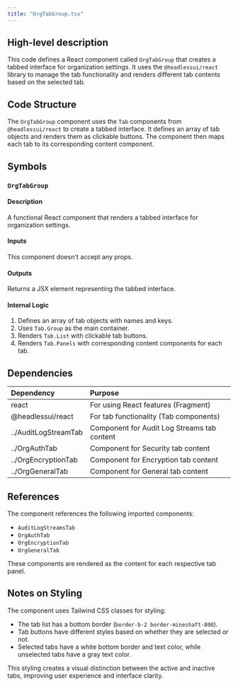 ```yaml
---
title: "OrgTabGroup.tsx"
---
```


## High-level description
This code defines a React component called `OrgTabGroup` that creates a tabbed interface for organization settings. It uses the `@headlessui/react` library to manage the tab functionality and renders different tab contents based on the selected tab.

## Code Structure
The `OrgTabGroup` component uses the `Tab` components from `@headlessui/react` to create a tabbed interface. It defines an array of tab objects and renders them as clickable buttons. The component then maps each tab to its corresponding content component.

## Symbols

### `OrgTabGroup`
#### Description
A functional React component that renders a tabbed interface for organization settings.

#### Inputs
This component doesn't accept any props.

#### Outputs
Returns a JSX element representing the tabbed interface.

#### Internal Logic
1. Defines an array of tab objects with names and keys.
2. Uses `Tab.Group` as the main container.
3. Renders `Tab.List` with clickable tab buttons.
4. Renders `Tab.Panels` with corresponding content components for each tab.

## Dependencies
| Dependency | Purpose |
|:-----------|:--------|
| react | For using React features (Fragment) |
| @headlessui/react | For tab functionality (Tab components) |
| ../AuditLogStreamTab | Component for Audit Log Streams tab content |
| ../OrgAuthTab | Component for Security tab content |
| ../OrgEncryptionTab | Component for Encryption tab content |
| ../OrgGeneralTab | Component for General tab content |

## References
The component references the following imported components:
- `AuditLogStreamsTab`
- `OrgAuthTab`
- `OrgEncryptionTab`
- `OrgGeneralTab`

These components are rendered as the content for each respective tab panel.

## Notes on Styling
The component uses Tailwind CSS classes for styling:
- The tab list has a bottom border (`border-b-2 border-mineshaft-800`).
- Tab buttons have different styles based on whether they are selected or not.
- Selected tabs have a white bottom border and text color, while unselected tabs have a gray text color.

This styling creates a visual distinction between the active and inactive tabs, improving user experience and interface clarity.